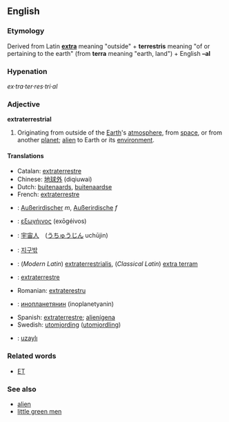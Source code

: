 ==English==
===Etymology===
Derived from Latin '''[[extra]]''' meaning "outside" + '''terrestris''' meaning "of or pertaining to the earth" (from '''terra''' meaning "earth, land") + English '''–al'''

===Hypenation===
''ex·tra·ter·res·tri·al''

===Adjective===
'''extraterrestrial'''

#Originating from outside of the [[Earth]]'s [[atmosphere]], from [[space]], or from another [[planet]]; [[alien]] to Earth or its [[environment]].

====Translations====
*Catalan: [[extraterrestre]] 
*Chinese: [[地球外]] (diqiuwai)
*Dutch: [[buitenaards]], [[buitenaardse]]
*French: [[extraterrestre]]
*{{de}}: [[Außerirdischer]] ''m'', [[Außerirdische]] ''f''
*{{gr}}: [[εξωγήινος]] (exōgéivos)
*{{ja}}: [[宇宙人]]　([[うちゅうじん]] uchūjin)
*{{ko}}: [[지구밖]]
*{{la}}: (''Modern Latin'') [[extraterrestrialis]], (''Classical Latin'') [[extra terram]]
*{{pt}}: [[extraterrestre]]
*Romanian: [[extraterestru]]
*{{ru}}: [[инопланетянин]] (inoplanetyanin)
*Spanish: [[extraterrestre]]; [[alienígena]]
*Swedish: [[utomjording]] ([[utomjordling]])
*{{tr}}: [[uzaylı]]

===Related words===
*[[ET]]

===See also===
*[[alien]]
*[[little green men]]